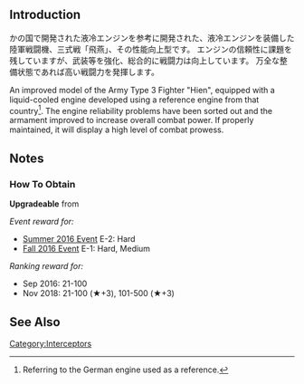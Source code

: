 {{Equipmentinfo
|name = Type 3 Fighter Hien Model 1D
|id = 185
|japanesename = 三式戦 飛燕 
|icon = {{Interceptor Fighter2}}
|type = Land-based Fighter
|effect =  {{AA}}+9, {{Hit}}+2, {{Evasion}}+3 
|radius = 4
|scrap = {{Fuel}}1, {{Ammo}}2, {{Bauxite}}6
|image = <gallery type="slideshow" widths="360px" position="center" hideaddbutton="true">
File:Equipment185-1.png
File:Equipment185-2.png
File:Equipment185-3.png
File:Equipment185-4.png
</gallery>
|notes = Special Restrictions:
*Only usable by [[Land-Based Air Squadron]]
}}

==Introduction==
かの国で開発された液冷エンジンを参考に開発された、液冷エンジンを装備した陸軍戦闘機、三式戦「飛燕」、その性能向上型です。
エンジンの信頼性に課題を残していますが、武装等を強化、総合的に戦闘力は向上しています。
万全な整備状態であれば高い戦闘力を発揮します。

An improved model of the Army Type 3 Fighter "Hien", equipped with a liquid-cooled engine developed using a reference engine from that country<ref>Referring to the German engine used as a reference.</ref>.
The engine reliability problems have been sorted out and the armament improved to increase overall combat power.
If properly maintained, it will display a high level of combat prowess.

==Notes==
<div class="mw-collapsible"><h3>How To Obtain</h3>
<div class="mw-collapsible-content">
'''Upgradeable''' from {{Equipment/Link|Type 3 Fighter Hien}}

''Event reward for:''
* [[Summer 2016 Event]] E-2: Hard
* [[Fall 2016 Event]] E-1: Hard, Medium

''Ranking reward for:''
* Sep 2016: 21-100
* Nov 2018: 21-100 (★+3), 101-500 (★+3)

</div></div>

==See Also==

{{Equipmentlist}}
[[Category:Interceptors]]